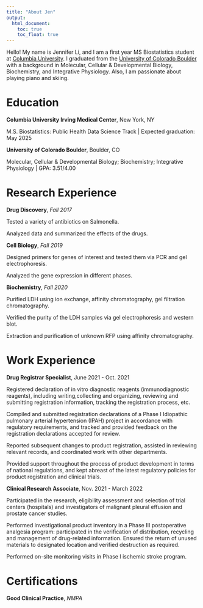 ```yaml
---
title: "About Jen"
output: 
  html_document:
    toc: true
    toc_float: true
---
```



Hello! My name is Jennifer Li, and I am a first year MS Biostatistics student at [Columbia University](https://www.columbia.edu/). I graduated from the [University of Colorado Boulder](https://www.colorado.edu/) with a background in Molecular, Cellular & Developmental Biology, Biochemistry, and Integrative Physiology. Also, I am passionate about playing piano and skiing.


# Education

**Columbia University Irving Medical Center**, New York, NY

M.S. Biostatistics: Public Health Data Science Track | Expected graduation: May 2025

**University of Colorado Boulder**, Boulder, CO

Molecular, Cellular & Developmental Biology; Biochemistry; Integrative Physiology | GPA: 3.51/4.00


# Research Experience

**Drug Discovery**, _Fall 2017_

Tested a variety of antibiotics on Salmonella.

Analyzed data and summarized the effects of the drugs.

**Cell Biology**, _Fall 2019_

Designed primers for genes of interest and tested them via PCR and gel electrophoresis.

Analyzed the gene expression in different phases.

**Biochemistry**, _Fall 2020_

Purified LDH using ion exchange, affinity chromatography, gel filtration chromatography.

Verified the purity of the LDH samples via gel electrophoresis and western blot.

Extraction and purification of unknown RFP using affinity chromatography.


# Work Experience

**Drug Registrar Specialist**, June 2021 - Oct. 2021

Registered declaration of in vitro diagnostic reagents (immunodiagnostic reagents), including writing,collecting and organizing, reviewing and submitting registration information, tracking the registration process, etc.

Compiled and submitted registration declarations of a Phase I Idiopathic pulmonary arterial hypertension (IPAH) project in accordance with regulatory requirements, and tracked and provided feedback on the registration declarations accepted for review.

Reported subsequent changes to product registration, assisted in reviewing relevant records, and coordinated work with other departments.

Provided support throughout the process of product development in terms of national regulations, and kept abreast of the latest regulatory policies for product registration and clinical trials.

**Clinical Research Associate**, Nov. 2021 - March 2022

Participated in the research, eligibility assessment and selection of trial centers (hospitals) and investigators of malignant pleural effusion and prostate cancer studies.

Performed investigational product inventory in a Phase III postoperative analgesia program: participated in the verification of distribution, recycling and management of drug-related information. Ensured the return of unused materials to designated location and verified destruction as required.

Performed on-site monitoring visits in Phase I ischemic stroke program.

# Certifications

**Good Clinical Practice**, _NMPA_